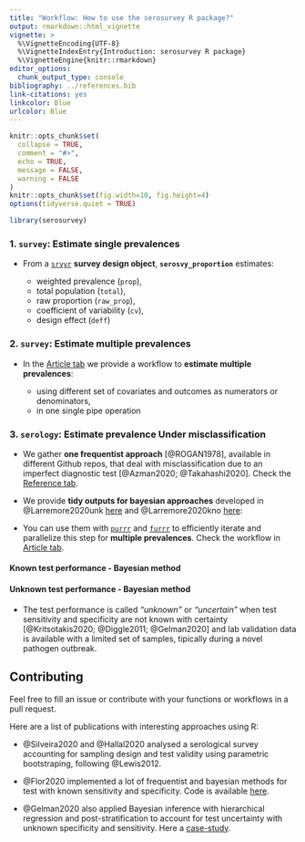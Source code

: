 ```yaml
---
title: "Workflow: How to use the serosurvey R package?"
output: rmarkdown::html_vignette
vignette: >
  %\VignetteEncoding{UTF-8}
  %\VignetteIndexEntry{Introduction: serosurvey R package}
  %\VignetteEngine{knitr::rmarkdown}
editor_options: 
  chunk_output_type: console
bibliography: ../references.bib
link-citations: yes
linkcolor: Blue
urlcolor: Blue
---
```


```r
knitr::opts_chunk$set(
  collapse = TRUE,
  comment = "#>",
  echo = TRUE,
  message = FALSE,
  warning = FALSE
)
knitr::opts_chunk$set(fig.width=10, fig.height=4)
options(tidyverse.quiet = TRUE)
```

```r
library(serosurvey)
```

### 1. `survey`: Estimate single prevalences

- From a [`srvyr`](http://gdfe.co/srvyr/) __survey design object__, __`serosvy_proportion`__ estimates:

  + weighted prevalence (`prop`), 
  + total population (`total`),
  + raw proportion (`raw_prop`), 
  + coefficient of variability (`cv`), 
  + design effect (`deff`)

### 2. `survey`: Estimate multiple prevalences

- In 
the [Article tab](https://avallecam.github.io/serosurvey/articles/howto-reprex.html) 
we provide a workflow to __estimate multiple prevalences__: 

  + using different set of covariates and outcomes as numerators or denominators,
  + in one single pipe operation


### 3. `serology`: Estimate prevalence Under misclassification

- We gather __one frequentist approach__ [@ROGAN1978], 
available in different Github repos, that deal with 
misclassification due to an imperfect diagnostic 
test [@Azman2020; @Takahashi2020].
Check the [Reference tab](https://avallecam.github.io/serosurvey/reference/index.html).

- We provide __tidy outputs for bayesian approaches__ developed 
in @Larremore2020unk [here](https://github.com/LarremoreLab/bayesian-joint-prev-se-sp/blob/master/singleSERO_uncertainTEST.R) 
and @Larremore2020kno [here](https://github.com/LarremoreLab/covid_serological_sampling/blob/master/codebase/seroprevalence.R):

- You can use them with [`purrr`](https://purrr.tidyverse.org/) and [`furrr`](https://davisvaughan.github.io/furrr/) to efficiently iterate 
and parallelize this step for __multiple prevalences__.
Check the workflow 
in [Article tab](https://avallecam.github.io/serosurvey/articles/howto-reprex.html).


#### __Known test performance - Bayesian method__


#### __Unknown test performance - Bayesian method__

- The test performance is called _"unknown"_ or _"uncertain"_ when test 
sensitivity and specificity are not known with 
certainty [@Kritsotakis2020; @Diggle2011; @Gelman2020] and 
lab validation data is available with a limited set of samples, 
tipically during a novel pathogen outbreak.

## Contributing

Feel free to fill an issue or contribute with your functions or workflows in a pull request. 

Here are a list of publications with interesting approaches using R:

- @Silveira2020 and @Hallal2020 analysed a serological survey accounting for sampling design and test validity using parametric bootstraping, following @Lewis2012.

- @Flor2020 implemented a lot of frequentist and bayesian methods for test with known sensitivity and specificity. Code is available [here](https://github.com/BfRstats/bayespem-validation-code).

- @Gelman2020 also applied Bayesian inference with hierarchical regression 
and post-stratification to account for test uncertainty
with unknown specificity and sensitivity. 
Here a [case-study](https://github.com/bob-carpenter/diagnostic-testing/blob/master/src/case-study/seroprevalence-meta-analysis.Rmd).
